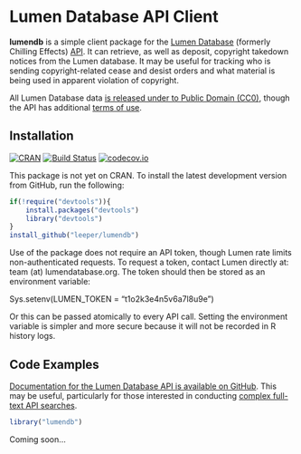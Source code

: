 # Lumen Database API Client #

**lumendb** is a simple client package for the [Lumen Database](http://lumendatabase.org/) (formerly Chilling Effects) [API](https://github.com/berkmancenter/lumendatabase/blob/master/doc/api_documentation.mkd). It can retrieve, as well as deposit, copyright takedown notices from the Lumen database. It may be useful for tracking who is sending copyright-related cease and desist orders and what material is being used in apparent violation of copyright.

All Lumen Database data [is released under to Public Domain (CC0)](https://www.lumendatabase.org/pages/license), though the API has additional [terms of use](https://lumendatabase.org/pages/api_terms).

## Installation ##

[![CRAN](http://www.r-pkg.org/badges/version/lumendb)](http://cran.r-project.org/package=lumendb)
[![Build Status](https://travis-ci.org/leeper/lumendb.png?branch=master)](https://travis-ci.org/leeper/lumendb) 
[![codecov.io](http://codecov.io/github/leeper/lumendb/coverage.svg?branch=master)](http://codecov.io/github/leeper/lumendb?branch=master)

This package is not yet on CRAN. To install the latest development version from GitHub, run the following:

```R
if(!require("devtools")){
    install.packages("devtools")
    library("devtools")
}
install_github("leeper/lumendb")
```

Use of the package does not require an API token, though Lumen rate limits non-authenticated requests. To request a token, contact Lumen directly at: team (at) lumendatabase.org. The token should then be stored as an environment variable:

Sys.setenv(LUMEN_TOKEN = "t1o2k3e4n5v6a7l8u9e")

Or this can be passed atomically to every API call. Setting the environment variable is simpler and more secure because it will not be recorded in R history logs.

## Code Examples ##

[Documentation for the Lumen Database API is available on GitHub](https://github.com/berkmancenter/lumendatabase/blob/dev/doc/api_documentation.mkd). This may be useful, particularly for those interested in conducting [complex full-text API searches](https://github.com/berkmancenter/lumendatabase/blob/dev/doc/api_documentation.mkd#search-notices-via-fulltext).

```R
library("lumendb")
```

Coming soon...

